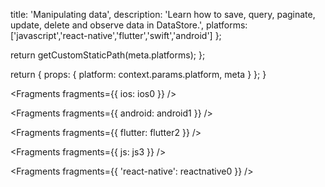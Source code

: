                   
  title: 'Manipulating data',
  description: 'Learn how to save, query, paginate, update, delete and observe data in DataStore.',
  platforms: ['javascript','react-native','flutter','swift','android']
};

  return getCustomStaticPath(meta.platforms);
};

  return {
    props: {
      platform: context.params.platform,
      meta
    }
  };
}
          



<Fragments fragments={{ ios: ios0 }} />


<Fragments fragments={{ android: android1 }} />


<Fragments fragments={{ flutter: flutter2 }} />


<Fragments fragments={{ js: js3 }} />


<Fragments fragments={{ 'react-native': reactnative0 }} />
